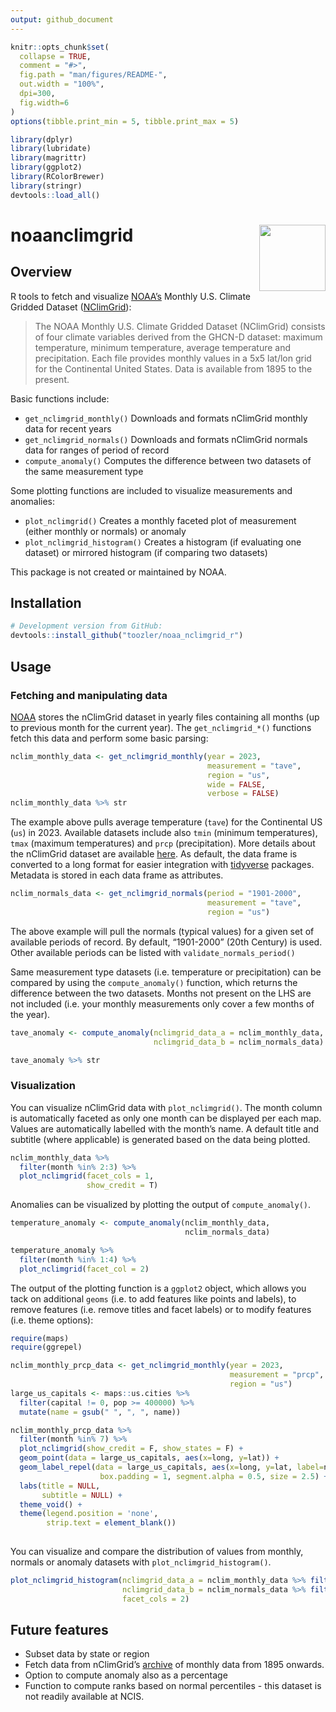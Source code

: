 ```yaml
---
output: github_document
---
```


<!-- README.md is generated from README.Rmd. Please edit that file -->

```r
knitr::opts_chunk$set(
  collapse = TRUE,
  comment = "#>",
  fig.path = "man/figures/README-",
  out.width = "100%",
  dpi=300,
  fig.width=6
)
options(tibble.print_min = 5, tibble.print_max = 5)

library(dplyr)
library(lubridate)
library(magrittr)
library(ggplot2)
library(RColorBrewer)
library(stringr)
devtools::load_all()
```

# noaanclimgrid <img src='man/figures/package_temp_icon.png' align="right" height="106" />

## Overview

R tools to fetch and visualize [NOAA's][noaa] Monthly U.S. Climate Gridded Dataset ([NClimGrid][nclimgrid]): 

> The NOAA Monthly U.S. Climate Gridded Dataset (NClimGrid) consists of four climate variables derived from the GHCN-D dataset: maximum temperature, minimum temperature, average temperature and precipitation. Each file provides monthly values in a 5x5 lat/lon grid for the Continental United States. Data is available from 1895 to the present.

Basic functions include:

* `get_nclimgrid_monthly()` Downloads and formats nClimGrid monthly data for recent years
* `get_nclimgrid_normals()` Downloads and formats nClimGrid normals data for ranges of period of record
* `compute_anomaly()` Computes the difference between two datasets of the same measurement type

Some plotting functions are included to visualize measurements and anomalies:

* `plot_nclimgrid()` Creates a monthly faceted plot of measurement (either monthly or normals) or anomaly
* `plot_nclimgrid_histogram()` Creates a histogram (if evaluating one dataset) or mirrored histogram (if comparing two datasets)

This package is not created or maintained by NOAA. 

## Installation

```r
# Development version from GitHub:
devtools::install_github("toozler/noaa_nclimgrid_r")
```

## Usage

### Fetching and manipulating data

[NOAA][noaa] stores the nClimGrid dataset in yearly files containing all months (up to previous month for the current year). The `get_nclimgrid_*()` functions fetch this data and perform some basic parsing:

```r
nclim_monthly_data <- get_nclimgrid_monthly(year = 2023, 
                                            measurement = "tave", 
                                            region = "us", 
                                            wide = FALSE, 
                                            verbose = FALSE)
nclim_monthly_data %>% str
```

The example above pulls average temperature (`tave`) for the Continental US (`us`) in 2023. Available datasets include also `tmin` (minimum temperatures), `tmax` (maximum temperatures) and `prcp` (precipitation). More details about the nClimGrid dataset are available [here][nclimgrid]. As default, the data frame is converted to a long format for easier integration with [tidyverse][tidyverse] packages. Metadata is stored in each data frame as attributes.

```r
nclim_normals_data <- get_nclimgrid_normals(period = "1901-2000", 
                                            measurement = "tave", 
                                            region = "us")
```

The above example will pull the normals (typical values) for a given set of available periods of record. By default, "1901-2000" (20th Century) is used. Other available periods can be listed with `validate_normals_period()`

Same measurement type datasets (i.e. temperature or precipitation) can be compared by using the `compute_anomaly()` function, which returns the difference between the two datasets. Months not present on the LHS are not included (i.e. your monthly measurements only cover a few months of the year). 

```r
tave_anomaly <- compute_anomaly(nclimgrid_data_a = nclim_monthly_data, 
                                nclimgrid_data_b = nclim_normals_data)

tave_anomaly %>% str
```

  
### Visualization

You can visualize nClimGrid data with `plot_nclimgrid()`. The month column is automatically faceted as only one month can be displayed per each map. Values are automatically labelled with the month's name. A default title and subtitle (where applicable) is generated based on the data being plotted.

```r
nclim_monthly_data %>% 
  filter(month %in% 2:3) %>% 
  plot_nclimgrid(facet_cols = 1, 
                 show_credit = T)
```

Anomalies can be visualized by plotting the output of `compute_anomaly()`. 

```r
temperature_anomaly <- compute_anomaly(nclim_monthly_data, 
                                       nclim_normals_data)

temperature_anomaly %>% 
  filter(month %in% 1:4) %>% 
  plot_nclimgrid(facet_col = 2)

```

The output of the plotting function is a `ggplot2` object, which allows you tack on additional `geoms` (i.e. to add features like points and labels), to remove features (i.e. remove titles and facet labels) or to modify features (i.e. theme options):

```r
require(maps)
require(ggrepel)

nclim_monthly_prcp_data <- get_nclimgrid_monthly(year = 2023, 
                                                 measurement = "prcp", 
                                                 region = "us")
large_us_capitals <- maps::us.cities %>% 
  filter(capital != 0, pop >= 400000) %>% 
  mutate(name = gsub(" ", ", ", name))

nclim_monthly_prcp_data %>%
  filter(month %in% 7) %>%
  plot_nclimgrid(show_credit = F, show_states = F) +
  geom_point(data = large_us_capitals, aes(x=long, y=lat)) +
  geom_label_repel(data = large_us_capitals, aes(x=long, y=lat, label=name),
                    box.padding = 1, segment.alpha = 0.5, size = 2.5) +
  labs(title = NULL, 
       subtitle = NULL) +
  theme_void() +
  theme(legend.position = 'none', 
        strip.text = element_blank())
  
```

You can visualize and compare the distribution of values from monthly, normals or anomaly datasets with `plot_nclimgrid_histogram()`. 

```r
plot_nclimgrid_histogram(nclimgrid_data_a = nclim_monthly_data %>% filter(month %in% 1:6),
                         nclimgrid_data_b = nclim_normals_data %>% filter(month %in% 1:6),
                         facet_cols = 2)
```

## Future features

* Subset data by state or region
* Fetch data from nClimGrid's [archive][nclimgridarchive] of monthly data from 1895 onwards.
* Option to compute anomaly also as a percentage
* Function to compute ranks based on normal percentiles - this dataset is not readily available at NCIS.

[tidyverse]: http://tidyverse.org/
[noaa]: https://www.noaa.gov
[nclimgrid]: https://www.ncei.noaa.gov/access/metadata/landing-page/bin/iso?id=gov.noaa.ncdc:C00332
[nclimgridarchive]: 'https://www.ncei.noaa.gov/pub/data/climgrid/'
